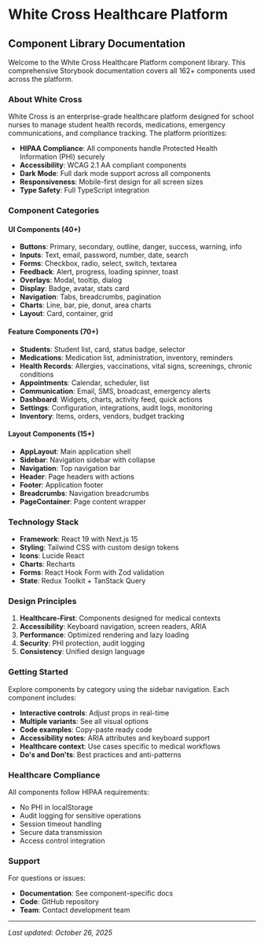 
<Meta title="Introduction" />

# White Cross Healthcare Platform

## Component Library Documentation

Welcome to the White Cross Healthcare Platform component library. This comprehensive Storybook documentation covers all 162+ components used across the platform.

### About White Cross

White Cross is an enterprise-grade healthcare platform designed for school nurses to manage student health records, medications, emergency communications, and compliance tracking. The platform prioritizes:

- **HIPAA Compliance**: All components handle Protected Health Information (PHI) securely
- **Accessibility**: WCAG 2.1 AA compliant components
- **Dark Mode**: Full dark mode support across all components
- **Responsiveness**: Mobile-first design for all screen sizes
- **Type Safety**: Full TypeScript integration

### Component Categories

#### UI Components (40+)
- **Buttons**: Primary, secondary, outline, danger, success, warning, info
- **Inputs**: Text, email, password, number, date, search
- **Forms**: Checkbox, radio, select, switch, textarea
- **Feedback**: Alert, progress, loading spinner, toast
- **Overlays**: Modal, tooltip, dialog
- **Display**: Badge, avatar, stats card
- **Navigation**: Tabs, breadcrumbs, pagination
- **Charts**: Line, bar, pie, donut, area charts
- **Layout**: Card, container, grid

#### Feature Components (70+)
- **Students**: Student list, card, status badge, selector
- **Medications**: Medication list, administration, inventory, reminders
- **Health Records**: Allergies, vaccinations, vital signs, screenings, chronic conditions
- **Appointments**: Calendar, scheduler, list
- **Communication**: Email, SMS, broadcast, emergency alerts
- **Dashboard**: Widgets, charts, activity feed, quick actions
- **Settings**: Configuration, integrations, audit logs, monitoring
- **Inventory**: Items, orders, vendors, budget tracking

#### Layout Components (15+)
- **AppLayout**: Main application shell
- **Sidebar**: Navigation sidebar with collapse
- **Navigation**: Top navigation bar
- **Header**: Page headers with actions
- **Footer**: Application footer
- **Breadcrumbs**: Navigation breadcrumbs
- **PageContainer**: Page content wrapper

### Technology Stack

- **Framework**: React 19 with Next.js 15
- **Styling**: Tailwind CSS with custom design tokens
- **Icons**: Lucide React
- **Charts**: Recharts
- **Forms**: React Hook Form with Zod validation
- **State**: Redux Toolkit + TanStack Query

### Design Principles

1. **Healthcare-First**: Components designed for medical contexts
2. **Accessibility**: Keyboard navigation, screen readers, ARIA
3. **Performance**: Optimized rendering and lazy loading
4. **Security**: PHI protection, audit logging
5. **Consistency**: Unified design language

### Getting Started

Explore components by category using the sidebar navigation. Each component includes:

- **Interactive controls**: Adjust props in real-time
- **Multiple variants**: See all visual options
- **Code examples**: Copy-paste ready code
- **Accessibility notes**: ARIA attributes and keyboard support
- **Healthcare context**: Use cases specific to medical workflows
- **Do's and Don'ts**: Best practices and anti-patterns

### Healthcare Compliance

All components follow HIPAA requirements:

- No PHI in localStorage
- Audit logging for sensitive operations
- Session timeout handling
- Secure data transmission
- Access control integration

### Support

For questions or issues:
- **Documentation**: See component-specific docs
- **Code**: GitHub repository
- **Team**: Contact development team

---

*Last updated: October 26, 2025*
